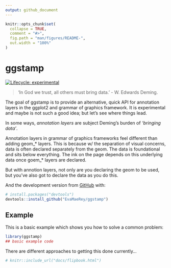 ```yaml
---
output: github_document
---
```


<!-- README.md is generated from README.Rmd. Please edit that file -->

```r
knitr::opts_chunk$set(
  collapse = TRUE,
  comment = "#>",
  fig.path = "man/figures/README-",
  out.width = "100%"
)
```

# ggstamp


<!-- badges: start -->
[![Lifecycle: experimental](https://img.shields.io/badge/lifecycle-experimental-orange.svg)](https://lifecycle.r-lib.org/articles/stages.html#experimental)
<!-- badges: end -->

> 'In God we trust, all others must bring data.' - W. Edwards Deming.

The goal of ggstamp is to provide an alternative, quick API for annotation layers in the ggplot2 and grammar of graphics framework.  It is experimental and maybe is not such a good idea; but let's see where things lead. 

In some ways, *annotation layers* are subject Deming's burden of *'bringing data'*.  

Annotation layers in grammar of graphics frameworks feel different than adding geom_* layers.  This is because w/ the separation of visual concerns, data is often declared separately from the geom.  The data is foundational and sits below everything.  The ink on the page depends on this underlying data once goem_* layers are declared.  

But with annotion layers, not only are you declaring the geom to be used, but you've also got to declare the data as you do this.  







And the development version from [GitHub](https://github.com/) with:

``` r
# install.packages("devtools")
devtools::install_github("EvaMaeRey/ggstamp")
```
## Example

This is a basic example which shows you how to solve a common problem:

```r
library(ggstamp)
## basic example code
```




There are different approaches to getting this done currently...

```r
# knitr::include_url("docs/flipbook.html")
```



